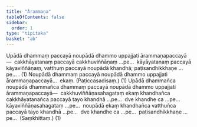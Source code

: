 ```yaml
---
title: "Ārammaṇa"
tableOfContents: false
sidebar:
  order: 1
type: "tipitaka"
basket: "ab"
---
```



<DynamicBreadcrumb />

<Division number="387">

<Paragraph number="3289">
Upādā dhammaṃ paccayā noupādā dhammo uppajjati ārammaṇapaccayā—  cakkhāyatanaṃ paccayā cakkhuviññāṇaṃ …pe…  kāyāyatanaṃ paccayā kāyaviññāṇaṃ, vatthuṃ paccayā noupādā khandhā; paṭisandhikkhaṇe …pe… . (1)
</Paragraph>

<Paragraph number="3290">
Noupādā dhammaṃ paccayā noupādā dhammo uppajjati ārammaṇapaccayā…  ekaṃ. (Paṭiccasadisaṃ.) (1)
</Paragraph>

<Paragraph number="3291">
Upādā dhammañca noupādā dhammañca dhammaṃ paccayā noupādā dhammo uppajjati ārammaṇapaccayā—  cakkhuviññāṇasahagataṃ ekaṃ khandhañca cakkhāyatanañca paccayā tayo khandhā …pe…  dve khandhe ca …pe…  kāyaviññāṇasahagataṃ …pe…  noupādā ekaṃ khandhañca vatthuñca paccayā tayo khandhā …pe…  dve khandhe ca …pe…  paṭisandhikkhaṇe …pe…  (Saṃkhittaṃ.) (1)
</Paragraph>
</Division>